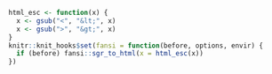 ```r
html_esc <- function(x) {
  x <- gsub("<", "&lt;", x)
  x <- gsub(">", "&gt;", x)
}
knitr::knit_hooks$set(fansi = function(before, options, envir) {
  if (before) fansi::sgr_to_html(x = html_esc(x))
})
```
